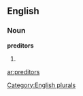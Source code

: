 ==English==

===Noun===
'''preditors'''

# {{plural of|[[preditor]]}}

[[Category:English plurals]]

[[ar:preditors]]